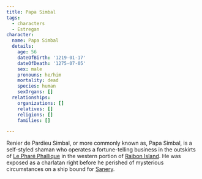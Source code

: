 ```yaml
---
title: Papa Simbal
tags:
  - characters
  - Estregan
character:
  name: Papa Simbal
  details:
    age: 56
    dateOfBirth: '1219-01-17'
    dateOfDeath: '1275-07-05'
    sex: male
    pronouns: he/him
    mortality: dead
    species: human
    sexOrgans: []
  relationships:
    organizations: []
    relatives: []
    religions: []
    families: []

---
```


Renier de Pardieu Simbal, or more commonly known as, Papa Simbal, is a
self-styled shaman who operates a fortune-telling business in the outskirts of
[Le Pharé Phallique](/locations/le-phare-phallique/) in the western portion
of [Raibon Island](/locations/raibon-island/). He was exposed as a
charlatan right before he perished of mysterious circumstances on a ship bound
for [Sanery](/locations/sanery/).
